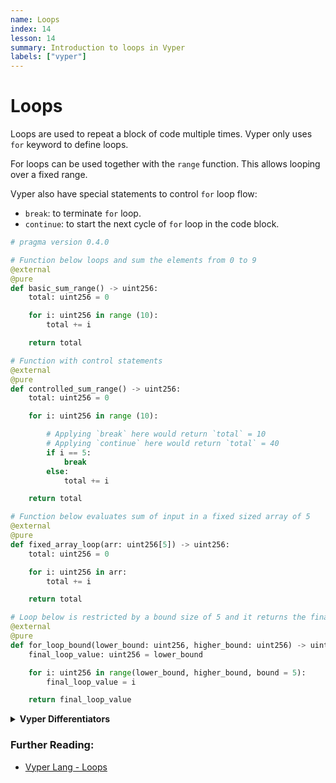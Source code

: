 ```yaml
---
name: Loops
index: 14
lesson: 14
summary: Introduction to loops in Vyper
labels: ["vyper"]
---
```


# Loops

Loops are used to repeat a block of code multiple times. Vyper only uses `for` keyword to define loops.

For loops can be used together with the `range` function. This allows looping over a fixed range.

Vyper also have special statements to control `for` loop flow:

- `break`: to terminate `for` loop.
- `continue`: to start the next cycle of `for` loop in the code block.

```python
# pragma version 0.4.0

# Function below loops and sum the elements from 0 to 9
@external
@pure
def basic_sum_range() -> uint256:
    total: uint256 = 0

    for i: uint256 in range (10):
        total += i

    return total

# Function with control statements
@external
@pure
def controlled_sum_range() -> uint256:
    total: uint256 = 0

    for i: uint256 in range (10):

        # Applying `break` here would return `total` = 10
        # Applying `continue` here would return `total` = 40
        if i == 5:
            break
        else:
            total += i

    return total

# Function below evaluates sum of input in a fixed sized array of 5
@external
@pure
def fixed_array_loop(arr: uint256[5]) -> uint256:
    total: uint256 = 0

    for i: uint256 in arr:
        total += i

    return total

# Loop below is restricted by a bound size of 5 and it returns the final value of the loop before `higher_bound`
@external
@pure
def for_loop_bound(lower_bound: uint256, higher_bound: uint256) -> uint256:
    final_loop_value: uint256 = lower_bound

    for i: uint256 in range(lower_bound, higher_bound, bound = 5):
        final_loop_value = i

    return final_loop_value
```

<details>
  <summary>
    <strong>Vyper Differentiators</strong>
  </summary>
  <ul>
    <li>
      The `n` for `range(n)` must be a compile-time constant (meaning it cannot
      be a variable).
    </li>
    <li>Vyper does not have `while` and `do-while` keywords for loops.</li>
  </ul>
</details>

### Further Reading:

- [Vyper Lang - Loops](https://docs.vyperlang.org/en/latest/control-structures.html#for-loops)
